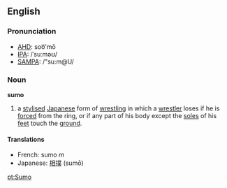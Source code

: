 ==English==
===Pronunciation===
*[[w:AHD|AHD]]: soo͞'mō
*[[w:IPA|IPA]]: /ˈsuːməʊ/
*[[w:SAMPA|SAMPA]]: /"su:m@U/

===Noun===
'''sumo'''

# a [[stylised]] [[Japanese]] form of [[wrestling]] in which a [[wrestler]] loses if he is [[forced]] from the ring, or if any part of his body except the [[sole]]s of his [[feet]] touch the [[ground]].

====Translations====
*French: sumo ''m''
*Japanese: [[相撲]] (sumō)

[[pt:Sumo]]